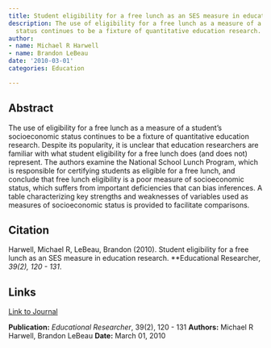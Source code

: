 ```yaml
---
title: Student eligibility for a free lunch as an SES measure in education research
description: The use of eligibility for a free lunch as a measure of a student's socioeconomic
  status continues to be a fixture of quantitative education research.
author:
- name: Michael R Harwell
- name: Brandon LeBeau
date: '2010-03-01'
categories: Education

---
```


## Abstract

The use of eligibility for a free lunch as a measure of a student's socioeconomic status continues to be a fixture of quantitative education research. Despite its popularity, it is unclear that education researchers are familiar with what student eligibility for a free lunch does (and does not) represent. The authors examine the National School Lunch Program, which is responsible for certifying students as eligible for a free lunch, and conclude that free lunch eligibility is a poor measure of socioeconomic status, which suffers from important deficiencies that can bias inferences. A table characterizing key strengths and weaknesses of variables used as measures of socioeconomic status is provided to facilitate comparisons.

## Citation

Harwell, Michael R, LeBeau, Brandon (2010). Student eligibility for a free lunch as an SES measure in education research. **Educational Researcher*, 39(2), 120 - 131*.

## Links

[Link to Journal](https://doi.org/10.3102%2F0013189X10362578){.pub-link}

::: {.pub-info}
**Publication:** *Educational Researcher*, 39(2), 120 - 131  **Authors:** Michael R Harwell, Brandon LeBeau  **Date:** March 01, 2010
:::


